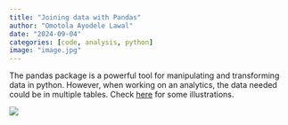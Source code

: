 ```yaml
---
title: "Joining data with Pandas"
author: "Omotola Ayodele Lawal"
date: "2024-09-04"
categories: [code, analysis, python]
image: "image.jpg"
---
```


The pandas package is a powerful tool for manipulating and transforming data in python. However, when working on an analytics, the data needed could be in multiple tables. Check [here](https://github.com/lawaloa/Joining_Data_with_pandas){target="_blank"} for some illustrations.

![](image.jpg)
